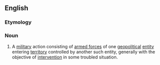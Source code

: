 ==English==

===Etymology===
{{blend|en|inter-|invasion}}

===Noun===
{{en-noun|~}}

# {{lb|en|military}} A [[military]] action consisting of [[armed forces]] of one [[geopolitical]] [[entity]] entering [[territory]] controlled by another such entity, generally with the objective of [[intervention]] in some troubled situation.